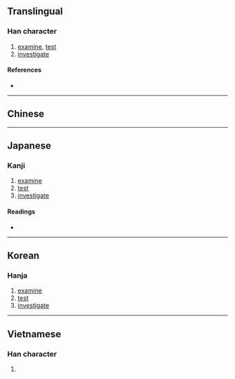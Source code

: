 {{also|考}}
{{character info/new}}
==Translingual==

===Han character===
{{Han char|rn=66|rad=攴|as=02|sn=6|four=18240|canj=MSOK|ids=⿰丂攵}}

# [[examine]], [[test]]
# [[investigate]]

====References====
* {{Han ref|kx=0468.080|dkj=13111|dj=0816.010|hdz=21448.010|uh=6537|ud=25911|bh=CAF7|bd=51959}}

----

==Chinese==
{{zh-see|考|v}}

----

==Japanese==

===Kanji===
{{ja-kanji|grade=|rs=攴02}}

# [[examine]]
# [[test]]
# [[investigate]]

====Readings====
* {{ja-readings|on=[[こう]] (kō)|kun=[[かんがえる]] (kangaeru)}}

----

==Korean==

===Hanja===
{{ko-hanja|hangeul=고|eumhun=|rv=go|mr=ko|y=ko}}

# [[examine]]
# [[test]]
# [[investigate]]

----

==Vietnamese==

===Han character===
{{vi-readings|rs=攴02|hanviet=khảo}}

# {{defn|lang=vi|sort=攴02}}